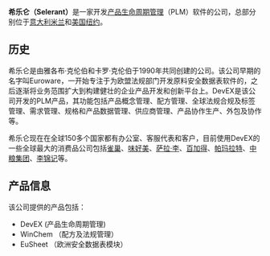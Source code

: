 {{unreferenced|time=2014-04-17T01:29:18+00:00}}
{{copyedit|time=2013-12-23T06:05:30+00:00}}
'''希乐仑（Selerant）'''是一家开发[[产品生命周期管理|产品生命周期管理]]（PLM）软件的公司，总部分别位于[[米兰|意大利米兰]]和[[纽约|美国纽约]]。

== 历史 ==
希乐仑是由雅各布·克伦伯和卡罗·克伦伯于1990年共同创建的公司。该公司早期的名字叫Euroware，一开始专注于为欧盟法规部门开发原料安全数据表软件的，之后逐渐将业务范围扩大到构建健壮的企业产品开发和创新平台上。DevEX是该公司开发的PLM产品，其功能包括产品概念管理、配方管理、全球法规合规及标签管理、需求管理、规格和产品数据管理、供应商管理、产品协作生产、外包及协作等。

希乐仑现在在全球150多个国家都有办公室、客服代表和客户，目前使用DevEX的一些全球最大的消费品公司包括[[雀巢|雀巢]]、[[味好美|味好美]]、[[萨拉·李|萨拉·李]]、[[百加得|百加得]]、[[帕玛拉特|帕玛拉特]]、[[中粮集团|中粮集团]]、[[李锦记|李锦记]]等。

== 产品信息 ==
该公司提供的产品包括：
* DevEX (产品生命周期管理)
* WinChem （配方及法规管理）
* EuSheet （欧洲安全数据表模块）